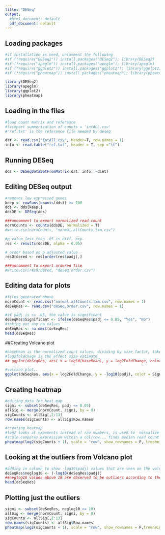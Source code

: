 ```yaml
---
title: "DESeq"
output:
  #html_document: default
  pdf_document: default
---
```

## Loading packages 
```r
#if installation is need, uncomment the following
#if (!require("DESeq2")) install.packages("DESeq2"); library(DESeq2)
#if (!require("apeglm")) install.packages("apeglm"); library(apeglm)
#if (!require("ggplot2")) install.packages("ggplot2"); library(ggplot2)
#if (!require("pheatmap")) install.packages("pheatmap"); library(pheatmap)

library(DESeq2)
library(apeglm)
library(ggplot2)
library(pheatmap)
```

## Loading in the files

```r
#load count matrix and reference 
#tximport summerization of counts = 'intALL.csv'
#'ref.txt' is the reference file needed by deseq

dat <- read.csv("intAll.csv", header=T, row.names = 1)
info <- read.table("ref.txt", header = T, sep ="\t")

```

## Running DESeq

```r
dds <- DESeqDataSetFromMatrix(dat, info, ~diet)
```

## Editing DESeq output 

```r
#removes low expressed genes
keep <- rowSums(counts(dds)) >= 100
dds <- dds[keep,]
ddsDE <- DESeq(dds)

###uncomment to export normalized read count
normCounts <- counts(ddsDE, normalized = T)
#write.csv(normCounts, "normal.allCounts.txm.csv")

#p value less than .05 is diff. exp.   
res <- results(ddsDE, alpha = 0.05)

# order based on p adjusted value 
resOrdered <- res[order(res$padj),]

###uncomment to export ordered file 
#write.csv(resOrdered, "deSeq.order.csv")
```

## Editing data for plots  

```r

#files generated above 
normCount <- read.csv("normal.allCounts.txm.csv", row.names = 1)
deSeqRes <- read.csv("deSeq.order.csv", row.names = 1)

#if padj is <= .05, the value is significant 
deSeqRes$Significant <- ifelse(deSeqRes$padj <= 0.05, "Yes", "No")
#taking out any na values 
deSeqRes <- na.omit(deSeqRes)
head(deSeqRes)

```

##Creating Volcano plot

```r
#baseMean is the normalized count values, dividing by size factor, taken over all samples.. use log bc it needs to be put on a log scale 
#log2foldchage is the effect size estimate
## ggplot(deSeqRes, aes( x = log10(baseMean), y = log2FoldChange, color = Significant)) + geom_point()

#volcano plot.. 
ggplot(deSeqRes, aes(x = log2FoldChange, y = -log10(padj), color = Significant)) + geom_point() 

```
## Creating heatmap 

```r
#editing data for heat map 
signi <- subset(deSeqRes, padj <= 0.05)
allSig <- merge(normCount, signi, by = 0)
sigCounts <- allSig[,2:13]
row.names(sigCounts) <- allSig$Row.names

#creating heatmap
#log2 looks at exponents instead of raw numbers, is used to  normalize the data .. if there is a 0 it wont work so you have to do +1
#scale compares expression within a col/row... finds median read count of a row/col.. doesn't look at raw numbers
pheatmap(log2(sigCounts + 1), scale = "row", show_rownames = F, treeheight_row = 0, treeheight_col = 50)
```

## Looking at the outliers from Volcano plot 
```r
#adding in column to show -log10(padj) values that are seen on the volcano plot above
deSeqRes$neglog10 <- (-log10(deSeqRes$padj))
##neglog10 values above 10 are observed to be outliers according to the volcano plot 
head(deSeqRes)
```
## Plotting just the outliers 
```r
signi <- subset(deSeqRes, neglog10 >= 10)
allSig <- merge(normCount, signi, by = 0)
sigCounts <- allSig[,2:13]
row.names(sigCounts) <- allSig$Row.names
pheatmap(log2(sigCounts + 1), scale = "row", show_rownames = F,treeheight_row = 0)
```

